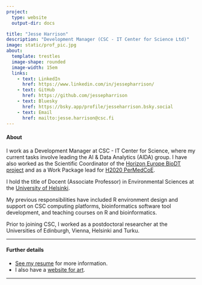 ```yaml
---
project:
  type: website
  output-dir: docs

title: "Jesse Harrison"
description: "Development Manager (CSC - IT Center for Science Ltd)"
image: static/prof_pic.jpg
about: 
  template: trestles
  image-shape: rounded
  image-width: 15em
  links:
    - text: LinkedIn
      href: https://www.linkedin.com/in/jessepharrison/
    - text: GitHub
      href: https://github.com/jessepharrison
    - text: Bluesky
      href: https://bsky.app/profile/jesseharrison.bsky.social
    - text: Email
      href: mailto:jesse.harrison@csc.fi    
---
```


#### **About**

I work as a Development Manager at CSC - IT Center for Science, where my current tasks involve leading the AI & Data Analytics (AIDA) group. I have also worked as the Scientific Coordinator of the [Horizon Europe BioDT project](https://biodt.eu/) and as a Work Package lead for [H2020 PerMedCoE](https://permedcoe.eu/).

I hold the title of Docent (Associate Professor) in Environmental Sciences at the [University of Helsinki](https://www.helsinki.fi/en/faculty-biological-and-environmental-sciences).

My previous responsibilities have included R environment design and support on CSC computing platforms, bioinformatics software tool development, and teaching courses on R and bioinformatics.

Prior to joining CSC, I worked as a postdoctoral researcher at the Universities of Edinburgh, Vienna, Helsinki and Turku.

------------------------------------------------------------------------

#### **Further details**

-   [See my resume](static/harrison_resume.pdf) for more information.
-   I also have a [website for art](https://www.jesse-harrison.com/).

------------------------------------------------------------------------
